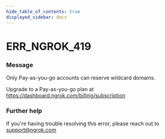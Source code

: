 ```yaml
---
hide_table_of_contents: true
displayed_sidebar: docs
---
```



# ERR_NGROK_419

### Message

Only Pay-as-you-go accounts can reserve wildcard domains.

Upgrade to a Pay-as-you-go plan at https://dashboard.ngrok.com/billing/subscription

<ErrorDetails error="err_ngrok_419" />

### Further help

If you're having trouble resolving this error, please reach out to [support@ngrok.com](mailto:support@ngrok.com?subject=Help%20with%20ERR_NGROK_419)
